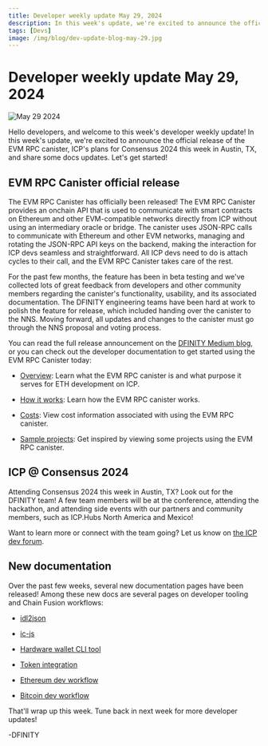 ```yaml
---
title: Developer weekly update May 29, 2024
description: In this week's update, we're excited to announce the official release of the EVM RPC canister, ICP's plans for Consensus 2024 this week in Austin, TX, and share some docs updates.
tags: [Devs]
image: /img/blog/dev-update-blog-may-29.jpg
---
```


# Developer weekly update May 29, 2024

![May 29 2024](../../static/img/blog/dev-update-blog-may-29.jpg)

Hello developers, and welcome to this week's developer weekly update! In this week's update, we're excited to announce the official release of the EVM RPC canister, ICP's plans for Consensus 2024 this week in Austin, TX, and share some docs updates. Let's get started!

## EVM RPC Canister official release

The EVM RPC Canister has officially been released! The EVM RPC Canister provides an onchain API that is used to communicate with smart contracts on Ethereum and other EVM-compatible networks directly from ICP without using an intermediary oracle or bridge. The canister uses JSON-RPC calls to communicate with Ethereum and other EVM networks, managing and rotating the JSON-RPC API keys on the backend, making the interaction for ICP devs seamless and straightforward. All ICP devs need to do is attach cycles to their call, and the EVM RPC Canister takes care of the rest.

For the past few months, the feature has been in beta testing and we've collected lots of great feedback from developers and other community members regarding the canister's functionality, usability, and its associated documentation. The DFINITY engineering teams have been hard at work to polish the feature for release, which included handing over the canister to the NNS. Moving forward, all updates and changes to the canister must go through the NNS proposal and voting process.


You can read the full release announcement on the [DFINITY Medium blog](https://medium.com/dfinity/icp-ethereum-how-icps-evm-rpc-canister-connects-the-networks-b57909efecf6), or you can check out the developer documentation to get started using the EVM RPC Canister today:

- [Overview](/docs/current/building-dapps/chain-fusion/ethereum/evm-rpc/overview): Learn what the EVM RPC canister is and what purpose it serves for ETH development on ICP.

- [How it works](/docs/current/building-dapps/chain-fusion/ethereum/evm-rpc/how-it-works): Learn how the EVM RPC canister works.

- [Costs](/docs/current/building-dapps/chain-fusion/ethereum/evm-rpc/costs): View cost information associated with using the EVM RPC canister.

- [Sample projects](/docs/current/building-dapps/chain-fusion/ethereum/evm-rpc/samples): Get inspired by viewing some projects using the EVM RPC canister.


## ICP @ Consensus 2024

Attending Consensus 2024 this week in Austin, TX? Look out for the DFINITY team! A few team members will be at the conference, attending the hackathon, and attending side events with our partners and community members, such as ICP.Hubs North America and Mexico!

Want to learn more or connect with the team going? Let us know on [the ICP dev forum](https://forum.dfinity.org/t/icp-at-consensus-2024/31135).

## New documentation

Over the past few weeks, several new documentation pages have been released! Among these new docs are several pages on developer tooling and Chain Fusion workflows:

- [idl2json](/docs/current/building-dapps/developer-tools/idl2json)

- [ic-js](/docs/current/building-dapps/developer-tools/ic-js)

- [Hardware wallet CLI tool](/docs/current/rosetta-defi/overview)

- [Token integration](/docs/current/rosetta-defi/token_integrations/)

- [Ethereum dev workflow](/docs/current/building-dapps/chain-fusion/ethereum/using-eth/eth-dev-workflow)

- [Bitcoin dev workflow](/docs/current/building-dapps/chain-fusion/bitcoin/using-btc/btc-dev-workflow)

That'll wrap up this week. Tune back in next week for more developer updates!

-DFINITY